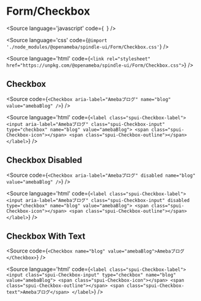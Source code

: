 
<Meta of={CheckboxStories} />

# Form/Checkbox

<Source
  language='javascript'
  code={`
  `}
/>

<Source
  language='css'
  code={`@import './node_modules/@openameba/spindle-ui/Form/Checkbox.css'`}
/>

<Source
  language='html'
  code={`<link rel="stylesheet" href="https://unpkg.com/@openameba/spindle-ui/Form/Checkbox.css">`}
/>

## Checkbox

<Story of={CheckboxStories.CheckboxStory} />

<Source
  code={`
<Checkbox aria-label="Amebaブログ" name="blog" value="amebaBlog" />
  `}
/>

<Source
  language='html'
  code={`
<label class="spui-Checkbox-label">
  <input aria-label="Amebaブログ" class="spui-Checkbox-input" type="checkbox" name="blog" value="amebaBlog">
  <span class="spui-Checkbox-icon"></span>
  <span class="spui-Checkbox-outline"></span>
</label>
  `}
/>

## Checkbox Disabled

<Story of={CheckboxStories.CheckboxDisabled} />

<Source
  code={`
<Checkbox aria-label="Amebaブログ" disabled name="blog" value="amebaBlog" />
  `}
/>

<Source
  language='html'
  code={`
<label class="spui-Checkbox-label">
  <input aria-label="Amebaブログ" class="spui-Checkbox-input" disabled type="checkbox" name="blog" value="amebaBlog">
  <span class="spui-Checkbox-icon"></span>
  <span class="spui-Checkbox-outline"></span>
</label>
  `}
/>

## Checkbox With Text

<Story of={CheckboxStories.CheckboxWithText} />

<Source
  code={`
<Checkbox name="blog" value="amebaBlog">Amebaブログ</Checkbox>
  `}
/>

<Source
  language='html'
  code={`
<label class="spui-Checkbox-label">
  <input class="spui-Checkbox-input" type="checkbox" name="blog" value="amebaBlog">
  <span class="spui-Checkbox-icon"></span>
  <span class="spui-Checkbox-outline"></span>
  <span class="spui-Checkbox-text">Amebaブログ</span>
</label>
  `}
/>

